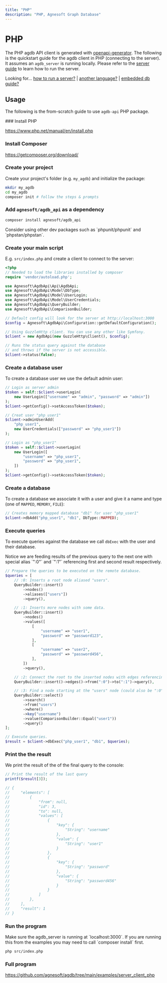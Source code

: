 ```yaml
---
title: "PHP"
description: "PHP, Agnesoft Graph Database"
---
```



# PHP

The PHP agdb API client is generated with [openapi-generator](https://github.com/OpenAPITools/openapi-generator/blob/master/docs/generators/php.md). The following is the quickstart guide for the agdb client in PHP (connecting to the server). It assumes an `agdb_server` is running locally. Please refer to the [server guide](/docs/guides/how-to-run-server) to learn how to run the server.

Looking for... [how to run a server?](/docs/guides/how-to-run-server) | [another language?](/api-docs/openapi) | [embedded db guide?](/docs/guides/quickstart)

## Usage

The following is the from-scratch guide to use `agdb-api` PHP package.

<Steps>
### Install PHP

https://www.php.net/manual/en/install.php

### Install Composer

https://getcomposer.org/download/

### Create your project

Create your project's folder (e.g. `my_agdb`) and initialize the package:

```bash
mkdir my_agdb
cd my_agdb
composer init # follow the steps & prompts
```

### Add `agnesoft/agdb_api` as a dependency

```bash
composer install agnesoft/agdb_api
```

<Callout>
    Consider using other dev packages such as `phpunit/phpunit` and
    `phpstan/phpstan`.
</Callout>

### Create your main script

E.g. `src/index.php` and create a client to connect to the server:

```php
<?php
// Needed to load the libraries installed by composer
require 'vendor/autoload.php';

use Agnesoft\AgdbApi\Api\AgdbApi;
use Agnesoft\AgdbApi\Model\DbType;
use Agnesoft\AgdbApi\Model\UserLogin;
use Agnesoft\AgdbApi\Model\UserCredentials;
use Agnesoft\AgdbApi\QueryBuilder;
use Agnesoft\AgdbApi\ComparisonBuilder;

// Default config will look for the server at http://localhost:3000
$config = Agnesoft\AgdbApi\Configuration::getDefaultConfiguration();

// Using GuzzleHttp client. You can use any other like Symfony.
$client = new AgdbApi(new GuzzleHttp\Client(), $config);

// Runs the status query against the database
// and throws if the server is not accessible.
$client->status(false);
```

### Create a database user

To create a database user we use the default admin user:

```php
// Login as server admin
$token = self::$client->userLogin(
    new UserLogin(["username" => "admin", "password" => "admin"])
);
$client->getConfig()->setAccessToken($token);

// Creat user "php_user1"
$client->adminUserAdd(
    "php_user1",
    new UserCredentials(["password" => "php_user1"])
);

// Login as "php_user1"
$token = self::$client->userLogin(
    new UserLogin([
        "username" => "php_user1",
        "password" => "php_user1",
    ])
);
$client->getConfig()->setAccessToken($token);
```

### Create a database

To create a database we associate it with a user and give it a name and type (one of `MAPPED`, `MEMORY`, `FILE`):

```php
// Creates memory mapped database "db1" for user "php_user1"
$client->dbAdd("php_user1", "db1", DbType::MAPPED);
```

### Execute queries

To execute queries against the database we call `dbExec` with the user and their database.

<Callout type="info">
    Notice we are feeding results of the previous query to the next one with
    special alias `":0"` and `":1"` referencing first and second result
    respectively.
</Callout>

```php
// Prepare the queries to be executed on the remote database.
$queries = [
    // :0: Inserts a root node aliased "users".
    QueryBuilder::insert()
        ->nodes()
        ->aliases(["users"])
        ->query(),

    // :1: Inserts more nodes with some data.
    QueryBuilder::insert()
        ->nodes()
        ->values([
            [
                "username" => "user1",
                "password" => "password123",
            ],
            [
                "username" => "user2",
                "password" => "password456",
            ],
        ])
        ->query(),

    // :2: Connect the root to the inserted nodes with edges referencing both from previous queries.
    QueryBuilder::insert()->edges()->from(":0")->to(":1")->query(),

    // :3: Find a node starting at the "users" node (could also be ":0" in this instance) with specific username.
    QueryBuilder::select()
        ->search()
        ->from("users")
        ->where()
        ->key("username")
        ->value(ComparisonBuilder::Equal("user1"))
        ->query()
];

// Execute queries.
$result = $client->dbExec("php_user1", "db1", $queries);
```

### Print the the result

We print the result of the of the final query to the console:

```php
// Print the result of the last query
printf($result[3]);

// {
//     "elements": [
//         {
//             "from": null,
//             "id": 3,
//             "to": null,
//             "values": [
//                 {
//                     "key": {
//                         "String": "username"
//                     },
//                     "value": {
//                         "String": "user1"
//                     }
//                 },
//                 {
//                     "key": {
//                         "String": "password"
//                     },
//                     "value": {
//                         "String": "password456"
//                     }
//                 }
//             ]
//         },
//     ],
//     "result": 1
// }
```

### Run the program

<Callout type="warning">
    Make sure the agdb_server is running at `localhost:3000`.
</Callout>

<Callout>
    If you are running this from the examples you may need to call `composer
    install` first.
</Callout>

```bash
php src/index.php
```

### Full program

https://github.com/agnesoft/agdb/tree/main/examples/server_client_php

</Steps>

